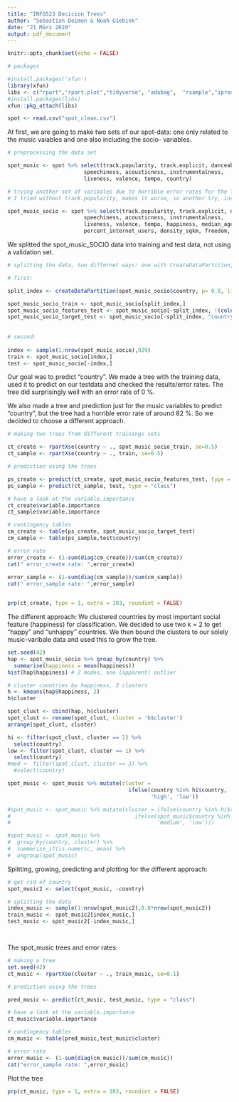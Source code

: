 ```yaml
---
title: "INFO523 Decicion Trees"
author: "Sebastian Deimen & Noah Giebink"
date: "21 März 2020"
output: pdf_document
---
```



```r
knitr::opts_chunk$set(echo = FALSE)

# packages

#install.packages('xfun')
library(xfun)
libs <- c("rpart","rpart.plot","tidyverse", "adabag",  "rsample","ipred","randomForest","gbm","DMwR2")
#install.packages(libs)
xfun::pkg_attach(libs)

spot <- read.csv("spot_clean.csv")

```

At first, we are going to make two sets of our spot-data: one only related to the music vaiables and one also including the  socio- variables. 

```r
# preprocessing the data set 

spot_music <- spot %>% select(track.popularity, track.explicit, danceability, key, loudness, mode,
                        speechiness, acousticness, instrumentalness,
                        liveness, valence, tempo, country)

# trying another set of varibales due to horrible error rates for the first set
# I tried without track.popularity, makes it worse, so another try, including socio-variables

spot_music_socio <- spot %>% select(track.popularity, track.explicit, danceability, key, loudness, mode, 
                        speechiness, acousticness, instrumentalness,
                        liveness, valence, tempo, happiness, median_age, percent_urban, 
                        percent_internet_users, density_sqkm, freedom, gdp, country)
```


We splitted the spot_music_SOCIO data into training and test data, not using a validation set. 

```r
# splitting the data, two differnet ways: one with CreateDataPartition, second with sample

# first: 

split_index <- createDataPartition(spot_music_socio$country, p= 0.8, list = F)

spot_music_socio_train <- spot_music_socio[split_index,]
spot_music_socio_features_test <- spot_music_socio[-split_index, !(colnames(spot_music_socio) %in% c("country"))]
spot_music_socio_target_test <- spot_music_socio[-split_index, "country"]
  
  
# second:   
  
index <- sample(1:nrow(spot_music_socio),929)
train <- spot_music_socio[index,]
test <- spot_music_socio[-index,]


```

Our goal was to predict "country". We made a tree with the training data, used it to predict on our testdata and checked the results/error rates. The tree did surprisingly well with an error rate of 0 %. 

We also made a tree and prediction just for the music variables to predict "country", but the tree had a horrible error rate of  around 82 %. So we decided to choose a different approach. 

```r
# making two trees from different trainings sets

ct_create <- rpartXse(country ~ ., spot_music_socio_train, se=0.5)
ct_sample <- rpartXse(country ~ ., train, se=0.5)

# prediction using the trees

ps_create <- predict(ct_create, spot_music_socio_features_test, type = "class")
ps_sample <- predict(ct_sample, test, type = "class")

# have a look at the variable.importance
ct_create$variable.importance
ct_sample$variable.importance

# contingency tables
cm_create <- table(ps_create, spot_music_socio_target_test)
cm_sample <- table(ps_sample,test$country)

# error rate
error_create <- (1-sum(diag(cm_create))/sum(cm_create))
cat(" error_create rate: ",error_create)
                    
error_sample <- (1-sum(diag(cm_sample))/sum(cm_sample))
cat(" error_sample rate: ",error_sample)



```
```r
prp(ct_create, type = 1, extra = 103, roundint = FALSE)

```
The different approach: 
We clustered countries by most important social feature (happiness) for classification. We decided to use two k = 2 to get "happy" and "unhappy" countries. We then bound the clusters to our solely music-varibale data and used this to grow the tree. 

```r
set.seed(42)
hap <- spot_music_socio %>% group_by(country) %>% 
  summarise(happiness = mean(happiness))
hist(hap$happiness) # 2 modes, one (apparent) outlier

# cluster countries by happiness, 3 clusters
h <- kmeans(hap$happiness, 2)
h$cluster

spot_clust <- cbind(hap, h$cluster)
spot_clust <- rename(spot_clust, cluster = 'h$cluster')
arrange(spot_clust, cluster)

hi <- filter(spot_clust, cluster == 2) %>%
  select(country)
low <- filter(spot_clust, cluster == 1) %>%
  select(country)
#med <- filter(spot_clust, cluster == 3) %>%
  #select(country)

spot_music <- spot_music %>% mutate(cluster = 
                                      ifelse(country %in% hi$country,
                                             'high', 'low'))

#spot_music <- spot_music %>% mutate(cluster = ifelse(country %in% hi$country, 'high', 
#                                       ifelse(spot_music$country %in% med$country, 
#                                              'medium', 'low')))

#spot_music <- spot_music %>% 
#  group_by(country, cluster) %>% 
#  summarise_if(is.numeric, mean) %>%
#  ungroup(spot_music)
```


Splitting, growing, predicting and plotting for the different approach: 

```r
# get rid of country
spot_music2 <- select(spot_music, -country)

# splitting the data 
index_music <- sample(1:nrow(spot_music2),0.8*nrow(spot_music2))
train_music <- spot_music2[index_music,]
test_music <- spot_music2[-index_music,]




```

The spot_music trees and error rates:

```r
# making a tree
set.seed(42)
ct_music <- rpartXse(cluster ~ ., train_music, se=0.1)

# prediction using the trees

pred_music <- predict(ct_music, test_music, type = "class")

# have a look at the variable.importance
ct_music$variable.importance

# contingency tables
cm_music <- table(pred_music,test_music$cluster)

# error rate
error_music <- (1-sum(diag(cm_music))/sum(cm_music))
cat("error_sample rate: ",error_music)
```

Plot the tree
```r
prp(ct_music, type = 1, extra = 103, roundint = FALSE)

```


